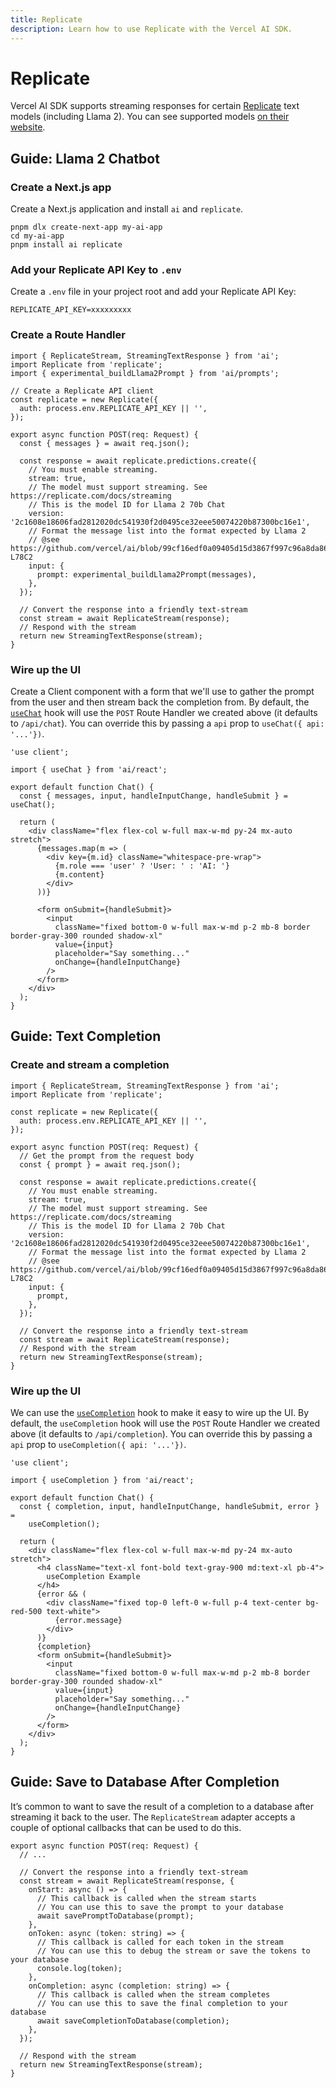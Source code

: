 ```yaml
---
title: Replicate
description: Learn how to use Replicate with the Vercel AI SDK.
---
```


# Replicate

Vercel AI SDK supports streaming responses for certain [Replicate](https://replicate.com) text models (including Llama 2).
You can see supported models [on their website](https://replicate.com/docs/streaming).

## Guide: Llama 2 Chatbot

<Steps>

### Create a Next.js app

Create a Next.js application and install `ai` and `replicate`.

```shell
pnpm dlx create-next-app my-ai-app
cd my-ai-app
pnpm install ai replicate
```

### Add your Replicate API Key to `.env`

Create a `.env` file in your project root and add your Replicate API Key:

```shell file=".env"
REPLICATE_API_KEY=xxxxxxxxx
```

### Create a Route Handler

```tsx file="app/api/chat/route.ts" showLineNumbers
import { ReplicateStream, StreamingTextResponse } from 'ai';
import Replicate from 'replicate';
import { experimental_buildLlama2Prompt } from 'ai/prompts';

// Create a Replicate API client
const replicate = new Replicate({
  auth: process.env.REPLICATE_API_KEY || '',
});

export async function POST(req: Request) {
  const { messages } = await req.json();

  const response = await replicate.predictions.create({
    // You must enable streaming.
    stream: true,
    // The model must support streaming. See https://replicate.com/docs/streaming
    // This is the model ID for Llama 2 70b Chat
    version: '2c1608e18606fad2812020dc541930f2d0495ce32eee50074220b87300bc16e1',
    // Format the message list into the format expected by Llama 2
    // @see https://github.com/vercel/ai/blob/99cf16edf0a09405d15d3867f997c96a8da869c6/packages/core/prompts/huggingface.ts#L53C1-L78C2
    input: {
      prompt: experimental_buildLlama2Prompt(messages),
    },
  });

  // Convert the response into a friendly text-stream
  const stream = await ReplicateStream(response);
  // Respond with the stream
  return new StreamingTextResponse(stream);
}
```

### Wire up the UI

Create a Client component with a form that we'll use to gather the prompt from the user and then stream back the completion from.
By default, the [`useChat`](/docs/reference/ai-sdk-ui/use-chat) hook will use the `POST` Route Handler we created above (it defaults to `/api/chat`). You can override this by passing a `api` prop to `useChat({ api: '...'})`.

```tsx file="app/page.tsx" showLineNumbers
'use client';

import { useChat } from 'ai/react';

export default function Chat() {
  const { messages, input, handleInputChange, handleSubmit } = useChat();

  return (
    <div className="flex flex-col w-full max-w-md py-24 mx-auto stretch">
      {messages.map(m => (
        <div key={m.id} className="whitespace-pre-wrap">
          {m.role === 'user' ? 'User: ' : 'AI: '}
          {m.content}
        </div>
      ))}

      <form onSubmit={handleSubmit}>
        <input
          className="fixed bottom-0 w-full max-w-md p-2 mb-8 border border-gray-300 rounded shadow-xl"
          value={input}
          placeholder="Say something..."
          onChange={handleInputChange}
        />
      </form>
    </div>
  );
}
```

</Steps>

## Guide: Text Completion

<Steps>

### Create and stream a completion

```tsx file="app/api/completion/route.ts" showLineNumbers
import { ReplicateStream, StreamingTextResponse } from 'ai';
import Replicate from 'replicate';

const replicate = new Replicate({
  auth: process.env.REPLICATE_API_KEY || '',
});

export async function POST(req: Request) {
  // Get the prompt from the request body
  const { prompt } = await req.json();

  const response = await replicate.predictions.create({
    // You must enable streaming.
    stream: true,
    // The model must support streaming. See https://replicate.com/docs/streaming
    // This is the model ID for Llama 2 70b Chat
    version: '2c1608e18606fad2812020dc541930f2d0495ce32eee50074220b87300bc16e1',
    // Format the message list into the format expected by Llama 2
    // @see https://github.com/vercel/ai/blob/99cf16edf0a09405d15d3867f997c96a8da869c6/packages/core/prompts/huggingface.ts#L53C1-L78C2
    input: {
      prompt,
    },
  });

  // Convert the response into a friendly text-stream
  const stream = await ReplicateStream(response);
  // Respond with the stream
  return new StreamingTextResponse(stream);
}
```

### Wire up the UI

We can use the [`useCompletion`](/docs/reference/ai-sdk-ui/use-completion) hook to make it easy to wire up the UI. By default, the `useCompletion` hook will use the `POST` Route Handler we created above (it defaults to `/api/completion`). You can override this by passing a `api` prop to `useCompletion({ api: '...'})`.

```tsx file="app/page.tsx" showLineNumbers
'use client';

import { useCompletion } from 'ai/react';

export default function Chat() {
  const { completion, input, handleInputChange, handleSubmit, error } =
    useCompletion();

  return (
    <div className="flex flex-col w-full max-w-md py-24 mx-auto stretch">
      <h4 className="text-xl font-bold text-gray-900 md:text-xl pb-4">
        useCompletion Example
      </h4>
      {error && (
        <div className="fixed top-0 left-0 w-full p-4 text-center bg-red-500 text-white">
          {error.message}
        </div>
      )}
      {completion}
      <form onSubmit={handleSubmit}>
        <input
          className="fixed bottom-0 w-full max-w-md p-2 mb-8 border border-gray-300 rounded shadow-xl"
          value={input}
          placeholder="Say something..."
          onChange={handleInputChange}
        />
      </form>
    </div>
  );
}
```

</Steps>

## Guide: Save to Database After Completion

It’s common to want to save the result of a completion to a database after streaming it back to the user. The `ReplicateStream` adapter accepts a couple of optional callbacks that can be used to do this.

```tsx file="app/api/completion/route.ts" showLineNumbers
export async function POST(req: Request) {
  // ...

  // Convert the response into a friendly text-stream
  const stream = await ReplicateStream(response, {
    onStart: async () => {
      // This callback is called when the stream starts
      // You can use this to save the prompt to your database
      await savePromptToDatabase(prompt);
    },
    onToken: async (token: string) => {
      // This callback is called for each token in the stream
      // You can use this to debug the stream or save the tokens to your database
      console.log(token);
    },
    onCompletion: async (completion: string) => {
      // This callback is called when the stream completes
      // You can use this to save the final completion to your database
      await saveCompletionToDatabase(completion);
    },
  });

  // Respond with the stream
  return new StreamingTextResponse(stream);
}
```
